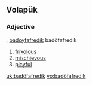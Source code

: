 ==Volapük==
===Adjective===
{{infl|vo|adjective}}, [[badoyfafredik]] badöfafredik
# [[frivolous]]
# [[mischievous]]
# [[playful]]

[[uk:badöfafredik]]
[[vo:badöfafredik]]